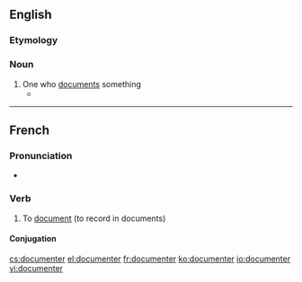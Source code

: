 ==English==

===Etymology===

{{suffix|document|er}}

===Noun===
{{en-noun}}

# One who [[document]]s something
#* {{quote-news|1988|June 10|Justin Hayford|The Human Radio|Chicago Reader|url=https://securesite.chireader.com/cgi-bin/Archive/abridged2.bat?path=1988/880610/SHERRI
|passage=But Osterman is not merely a '''documenter''', preserving the lost art form of the radio drama. }}

----

==French==

===Pronunciation===
* {{IPA|/dɔ.ky.mɑ̃.te/|lang=fr}}

===Verb===
{{fr-verb}}

# To [[document]] (to record in documents)

====Conjugation====
{{fr-conj-er|document|avoir}}

[[cs:documenter]]
[[el:documenter]]
[[fr:documenter]]
[[ko:documenter]]
[[io:documenter]]
[[vi:documenter]]